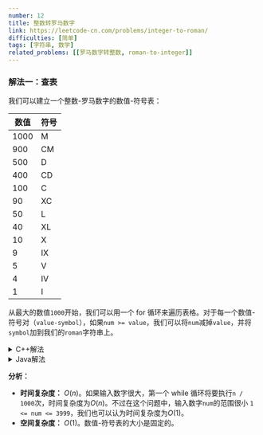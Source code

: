 ```yaml
---
number: 12
title: 整数转罗马数字
link: https://leetcode-cn.com/problems/integer-to-roman/
difficulties: [简单]
tags: [字符串, 数学]
related_problems: [[罗马数字转整数, roman-to-integer]]
---
```


<h3 id="solution_1">解法一：查表</h3>

我们可以建立一个整数-罗马数字的数值-符号表：

| 数值 | 符号 |
| ---- | ---- |
| 1000 | M    |
| 900  | CM   |
| 500  | D    |
| 400  | CD   |
| 100  | C    |
| 90   | XC   |
| 50   | L    |
| 40   | XL   |
| 10   | X    |
| 9    | IX   |
| 5    | V    |
| 4    | IV   |
| 1    | I    |

从最大的数值`1000`开始，我们可以用一个 for 循环来遍历表格。对于每一个数值-符号对（`value-symbol`），如果`num >= value`，我们可以将`num`减掉`value`，并将`symbol`加到我们的`roman`字符串上。

<details class="code-details">
    <summary>C++解法</summary>

```cpp
class Solution {
public:
    string intToRoman(int num) {
        string roman = "";

        vector<int> values{1000, 900, 500, 400, 100, 90, 50, 40, 10, 9, 5, 4, 1};
        vector<string> symbols{"M", "CM", "D", "CD", "C", "XC", "L", "XL", "X", "IX", "V", "IV", "I"};

        for (int i = 0; i < values.size(); i++) {
            int value = values[i];
            string symbol = symbols[i];
            while (num >= value) {
                num -= value;
                roman += symbol;
            }

            if (num == 0) {
                break;
            }
        }

        return roman;
    }
};
```

</details>

<details class="code-details">
    <summary>Java解法</summary>

```java
class Solution {
    public String intToRoman(int num) {
        int[] values = new int[]{1000, 900, 500, 400, 100, 90, 50, 40, 10, 9, 5, 4, 1};
        String[] symbols = new String[]{"M", "CM", "D", "CD", "C", "XC", "L", "XL", "X", "IX", "V", "IV", "I"};

        StringBuilder sb = new StringBuilder();

        for (int i = 0; i < values.length; i++) {
            int value = values[i];
            String symbol = symbols[i];
            while (num >= value) {
                num -= value;
                sb.append(symbol);
            }

            if (num == 0) {
                break;
            }
        }

        return sb.toString();
    }
}
```

</details>

**分析：**

- **时间复杂度：** $O(n)$。如果输入数字很大，第一个 while 循环将要执行<code>n / 1000</code>次，时间复杂度为$O(n)$。不过在这个问题中，输入数字<code>num</code>的范围很小 <code>1 &lt;= num &lt;= 3999</code>，我们也可以认为时间复杂度为$O(1)$。
- **空间复杂度：** $O(1)$。数值-符号表的大小是固定的。

